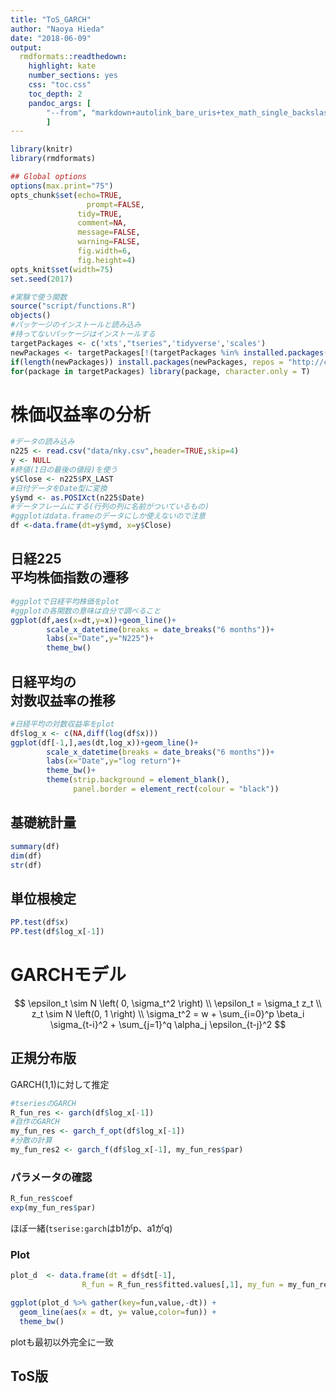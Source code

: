 ```yaml
---
title: "ToS_GARCH"
author: "Naoya Hieda"
date: "2018-06-09"
output:
  rmdformats::readthedown:
    highlight: kate
    number_sections: yes
    css: "toc.css"
    toc_depth: 2
    pandoc_args: [
        "--from", "markdown+autolink_bare_uris+tex_math_single_backslash-implicit_figures"
        ]
---
```


```r
library(knitr)
library(rmdformats)

## Global options
options(max.print="75")
opts_chunk$set(echo=TRUE,
	             prompt=FALSE,
               tidy=TRUE,
               comment=NA,
               message=FALSE,
               warning=FALSE,
               fig.width=6,
               fig.height=4)
opts_knit$set(width=75)
set.seed(2017)
```


```r
#実験で使う関数
source("script/functions.R")
objects()
#パッケージのインストールと読み込み
#持ってないパッケージはインストールする
targetPackages <- c('xts',"tseries",'tidyverse','scales') 
newPackages <- targetPackages[!(targetPackages %in% installed.packages()[,"Package"])]
if(length(newPackages)) install.packages(newPackages, repos = "http://cran.us.r-project.org")
for(package in targetPackages) library(package, character.only = T)
```

# 株価収益率の分析

```r
#データの読み込み
n225 <- read.csv("data/nky.csv",header=TRUE,skip=4)
y <- NULL
#終値(1日の最後の値段)を使う
y$Close <- n225$PX_LAST
#日付データをDate型に変換
y$ymd <- as.POSIXct(n225$Date)
#データフレームにする(行列の列に名前がついているもの)
#ggplotはdata.frameのデータにしか使えないので注意
df <-data.frame(dt=y$ymd, x=y$Close)
```

## 日経225<br>平均株価指数の遷移

```r
#ggplotで日経平均株価をplot
#ggplotの各関数の意味は自分で調べること
ggplot(df,aes(x=dt,y=x))+geom_line()+
        scale_x_datetime(breaks = date_breaks("6 months"))+
        labs(x="Date",y="N225")+
        theme_bw()
```

## 日経平均の<br>対数収益率の推移

```r
#日経平均の対数収益率をplot
df$log_x <- c(NA,diff(log(df$x)))
ggplot(df[-1,],aes(dt,log_x))+geom_line()+
        scale_x_datetime(breaks = date_breaks("6 months"))+
        labs(x="Date",y="log return")+
        theme_bw()+
        theme(strip.background = element_blank(),
              panel.border = element_rect(colour = "black"))
```


## 基礎統計量

```r
summary(df)
dim(df)
str(df)
```


## 単位根検定
```r
PP.test(df$x)
PP.test(df$log_x[-1])
```

# GARCHモデル

$$
\epsilon_t \sim N \left( 0, \sigma_t^2 \right) \\ 
\epsilon_t = \sigma_t z_t \\ 
z_t \sim N \left(0, 1 \right) \\ 
\sigma_t^2 = w + \sum_{i=0}^p \beta_i \sigma_{t-i}^2 + \sum_{j=1}^q \alpha_j \epsilon_{t-j}^2
$$

## 正規分布版

GARCH(1,1)に対して推定

```r
#tseriesのGARCH
R_fun_res <- garch(df$log_x[-1])
#自作のGARCH
my_fun_res <- garch_f_opt(df$log_x[-1])
#分散の計算
my_fun_res2 <- garch_f(df$log_x[-1], my_fun_res$par)
```

### パラメータの確認

```r
R_fun_res$coef
exp(my_fun_res$par)
```

ほぼ一緒(`tserise:garch`はb1がp、a1がq)

### Plot

```r
plot_d  <- data.frame(dt = df$dt[-1],
                R_fun = R_fun_res$fitted.values[,1], my_fun = my_fun_res2 %>% sqrt())

ggplot(plot_d %>% gather(key=fun,value,-dt)) + 
  geom_line(aes(x = dt, y= value,color=fun)) +
  theme_bw()
```

plotも最初以外完全に一致

## ToS版


